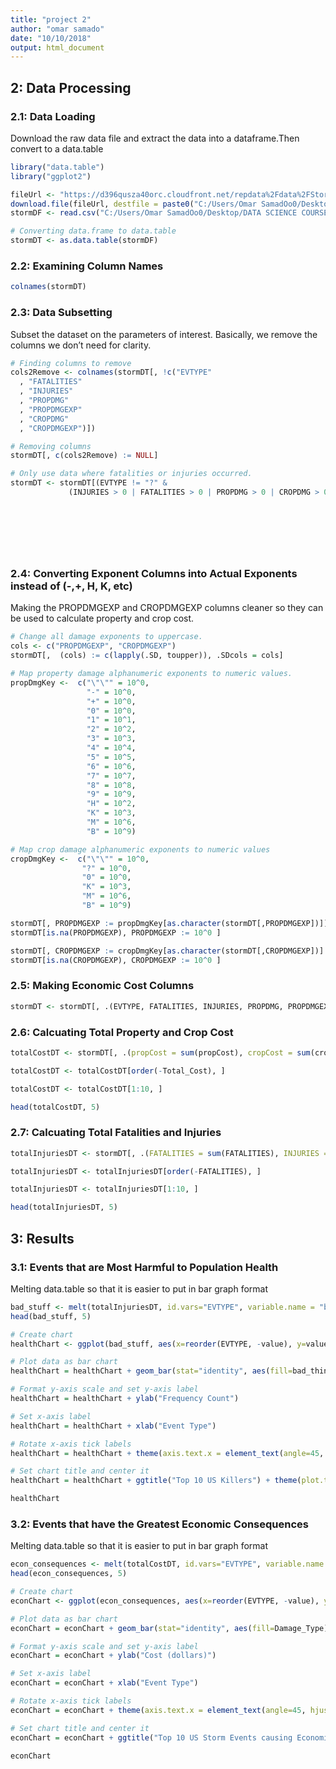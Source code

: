 ```yaml
---
title: "project 2"
author: "omar samado"
date: "10/10/2018"
output: html_document
---
```





## 2: Data Processing

### 2.1: Data Loading

Download the raw data file and extract the data into a dataframe.Then convert to a data.table
```r
library("data.table")
library("ggplot2")

fileUrl <- "https://d396qusza40orc.cloudfront.net/repdata%2Fdata%2FStormData.csv.bz2"
download.file(fileUrl, destfile = paste0("C:/Users/Omar SamadOo0/Desktop/DATA SCIENCE COURSE", '/repdata%2Fdata%2FStormData.csv.bz2'))
stormDF <- read.csv("C:/Users/Omar SamadOo0/Desktop/DATA SCIENCE COURSE%2Fdata%2FStormData.csv.bz2")

# Converting data.frame to data.table
stormDT <- as.data.table(stormDF)
```

### 2.2: Examining Column Names

```r
colnames(stormDT)
```

### 2.3: Data Subsetting

Subset the dataset on the parameters of interest. Basically, we remove the columns we don't need for clarity. 
```r

# Finding columns to remove
cols2Remove <- colnames(stormDT[, !c("EVTYPE"
  , "FATALITIES"
  , "INJURIES"
  , "PROPDMG"
  , "PROPDMGEXP"
  , "CROPDMG"
  , "CROPDMGEXP")])

# Removing columns
stormDT[, c(cols2Remove) := NULL]

# Only use data where fatalities or injuries occurred.  
stormDT <- stormDT[(EVTYPE != "?" & 
             (INJURIES > 0 | FATALITIES > 0 | PROPDMG > 0 | CROPDMG > 0)), c("EVTYPE"
                                                                            , "FATALITIES"
                                                                            , "INJURIES"
                                                                            , "PROPDMG"
                                                                            , "PROPDMGEXP"
                                                                            , "CROPDMG"
                                                                            , "CROPDMGEXP") ]
```

### 2.4: Converting Exponent Columns into Actual Exponents instead of (-,+, H, K, etc)

Making the PROPDMGEXP and CROPDMGEXP columns cleaner so they can be used to calculate property and crop cost.
```r

# Change all damage exponents to uppercase.
cols <- c("PROPDMGEXP", "CROPDMGEXP")
stormDT[,  (cols) := c(lapply(.SD, toupper)), .SDcols = cols]

# Map property damage alphanumeric exponents to numeric values.
propDmgKey <-  c("\"\"" = 10^0,
                 "-" = 10^0, 
                 "+" = 10^0,
                 "0" = 10^0,
                 "1" = 10^1,
                 "2" = 10^2,
                 "3" = 10^3,
                 "4" = 10^4,
                 "5" = 10^5,
                 "6" = 10^6,
                 "7" = 10^7,
                 "8" = 10^8,
                 "9" = 10^9,
                 "H" = 10^2,
                 "K" = 10^3,
                 "M" = 10^6,
                 "B" = 10^9)

# Map crop damage alphanumeric exponents to numeric values
cropDmgKey <-  c("\"\"" = 10^0,
                "?" = 10^0, 
                "0" = 10^0,
                "K" = 10^3,
                "M" = 10^6,
                "B" = 10^9)

stormDT[, PROPDMGEXP := propDmgKey[as.character(stormDT[,PROPDMGEXP])]]
stormDT[is.na(PROPDMGEXP), PROPDMGEXP := 10^0 ]

stormDT[, CROPDMGEXP := cropDmgKey[as.character(stormDT[,CROPDMGEXP])] ]
stormDT[is.na(CROPDMGEXP), CROPDMGEXP := 10^0 ]
```

### 2.5: Making Economic Cost Columns

```r
stormDT <- stormDT[, .(EVTYPE, FATALITIES, INJURIES, PROPDMG, PROPDMGEXP, propCost = PROPDMG * PROPDMGEXP, CROPDMG, CROPDMGEXP, cropCost = CROPDMG * CROPDMGEXP)]
```

### 2.6: Calcuating Total Property and Crop Cost

```r
totalCostDT <- stormDT[, .(propCost = sum(propCost), cropCost = sum(cropCost), Total_Cost = sum(propCost) + sum(cropCost)), by = .(EVTYPE)]

totalCostDT <- totalCostDT[order(-Total_Cost), ]

totalCostDT <- totalCostDT[1:10, ]

head(totalCostDT, 5)
```

### 2.7: Calcuating Total Fatalities and Injuries

```r
totalInjuriesDT <- stormDT[, .(FATALITIES = sum(FATALITIES), INJURIES = sum(INJURIES), totals = sum(FATALITIES) + sum(INJURIES)), by = .(EVTYPE)]

totalInjuriesDT <- totalInjuriesDT[order(-FATALITIES), ]

totalInjuriesDT <- totalInjuriesDT[1:10, ]

head(totalInjuriesDT, 5)
```

## 3: Results

### 3.1: Events that are Most Harmful to Population Health

Melting data.table so that it is easier to put in bar graph format 
```r
bad_stuff <- melt(totalInjuriesDT, id.vars="EVTYPE", variable.name = "bad_thing")
head(bad_stuff, 5)
```

```r
# Create chart
healthChart <- ggplot(bad_stuff, aes(x=reorder(EVTYPE, -value), y=value))

# Plot data as bar chart
healthChart = healthChart + geom_bar(stat="identity", aes(fill=bad_thing), position="dodge")

# Format y-axis scale and set y-axis label
healthChart = healthChart + ylab("Frequency Count") 

# Set x-axis label
healthChart = healthChart + xlab("Event Type") 

# Rotate x-axis tick labels 
healthChart = healthChart + theme(axis.text.x = element_text(angle=45, hjust=1))

# Set chart title and center it
healthChart = healthChart + ggtitle("Top 10 US Killers") + theme(plot.title = element_text(hjust = 0.5))

healthChart
```

### 3.2: Events that have the Greatest Economic Consequences

Melting data.table so that it is easier to put in bar graph format 
```r
econ_consequences <- melt(totalCostDT, id.vars="EVTYPE", variable.name = "Damage_Type")
head(econ_consequences, 5)
```

```r
# Create chart
econChart <- ggplot(econ_consequences, aes(x=reorder(EVTYPE, -value), y=value))

# Plot data as bar chart
econChart = econChart + geom_bar(stat="identity", aes(fill=Damage_Type), position="dodge")

# Format y-axis scale and set y-axis label
econChart = econChart + ylab("Cost (dollars)") 

# Set x-axis label
econChart = econChart + xlab("Event Type") 

# Rotate x-axis tick labels 
econChart = econChart + theme(axis.text.x = element_text(angle=45, hjust=1))

# Set chart title and center it
econChart = econChart + ggtitle("Top 10 US Storm Events causing Economic Consequences") + theme(plot.title = element_text(hjust = 0.5))

econChart
```
